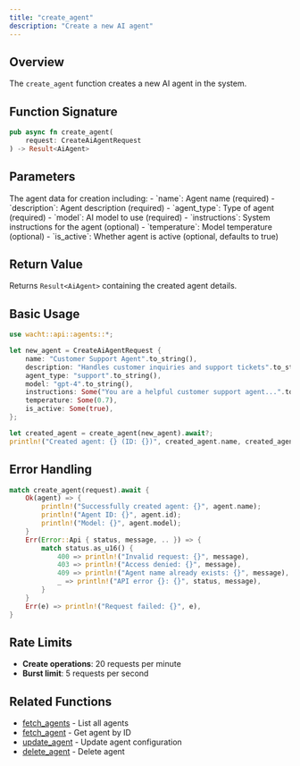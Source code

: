 ```yaml
---
title: "create_agent"
description: "Create a new AI agent"
---
```


## Overview

The `create_agent` function creates a new AI agent in the system.

## Function Signature

```rust
pub async fn create_agent(
    request: CreateAiAgentRequest
) -> Result<AiAgent>
```

## Parameters

<ParamField path="request" type="CreateAiAgentRequest" required>
  The agent data for creation including:
  - `name`: Agent name (required)
  - `description`: Agent description (required)
  - `agent_type`: Type of agent (required)
  - `model`: AI model to use (required)
  - `instructions`: System instructions for the agent (optional)
  - `temperature`: Model temperature (optional)
  - `is_active`: Whether agent is active (optional, defaults to true)
</ParamField>

## Return Value

Returns `Result<AiAgent>` containing the created agent details.

## Basic Usage

```rust
use wacht::api::agents::*;

let new_agent = CreateAiAgentRequest {
    name: "Customer Support Agent".to_string(),
    description: "Handles customer inquiries and support tickets".to_string(),
    agent_type: "support".to_string(),
    model: "gpt-4".to_string(),
    instructions: Some("You are a helpful customer support agent...".to_string()),
    temperature: Some(0.7),
    is_active: Some(true),
};

let created_agent = create_agent(new_agent).await?;
println!("Created agent: {} (ID: {})", created_agent.name, created_agent.id);
```

## Error Handling

```rust
match create_agent(request).await {
    Ok(agent) => {
        println!("Successfully created agent: {}", agent.name);
        println!("Agent ID: {}", agent.id);
        println!("Model: {}", agent.model);
    }
    Err(Error::Api { status, message, .. }) => {
        match status.as_u16() {
            400 => println!("Invalid request: {}", message),
            403 => println!("Access denied: {}", message),
            409 => println!("Agent name already exists: {}", message),
            _ => println!("API error {}: {}", status, message),
        }
    }
    Err(e) => println!("Request failed: {}", e),
}
```

## Rate Limits

- **Create operations**: 20 requests per minute
- **Burst limit**: 5 requests per second

## Related Functions

- [fetch_agents](fetch-agents) - List all agents
- [fetch_agent](fetch-agent) - Get agent by ID
- [update_agent](update-agent) - Update agent configuration
- [delete_agent](delete-agent) - Delete agent
